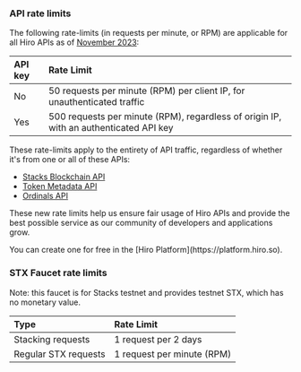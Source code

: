 ### API rate limits

The following rate-limits (in requests per minute, or RPM) are applicable for all Hiro APIs as of [November 2023](https://www.hiro.so/blog/updated-rate-limits-for-hiro-apis):

| API key | Rate Limit                        |
|:--------|:----------------------------------|
| No      | 50 requests per minute (RPM) per client IP, for unauthenticated traffic |
| Yes     | 500 requests per minute (RPM), regardless of origin IP, with an authenticated API key |

These rate-limits apply to the entirety of API traffic, regardless of whether it's from one or all of these APIs:
- [Stacks Blockchain API](./api)
- [Token Metadata API](./token-metadata-api)
- [Ordinals API](/ordinals/api)

These new rate limits help us ensure fair usage of Hiro APIs and provide the best possible service as our community of developers and applications grow.

<Callout title='Need an API key?'>
You can create one for free in the [Hiro Platform](https://platform.hiro.so).
</Callout>

### STX Faucet rate limits

Note: this faucet is for Stacks testnet and provides testnet STX, which has no monetary value.


| Type                        | Rate Limit                  |
|:-----------------------------|:-----------------------------|
| Stacking requests           | 1 request per 2 days        |
| Regular STX requests | 1 request per minute (RPM)     |
